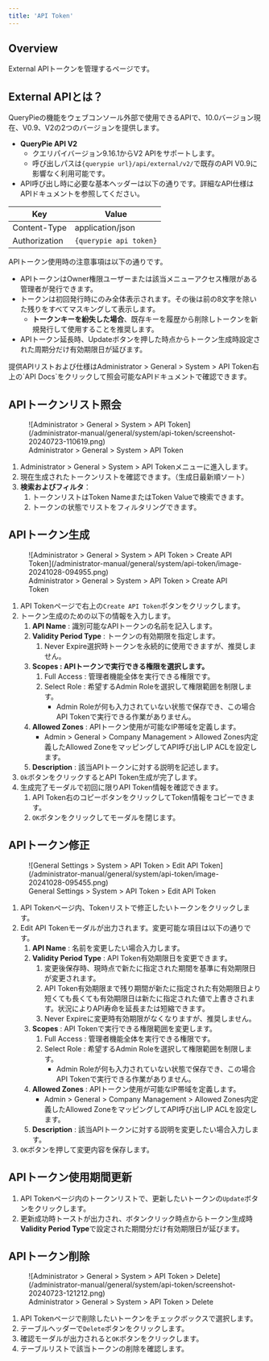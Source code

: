 ```yaml
---
title: 'API Token'
---
```



## Overview

External APIトークンを管理するページです。


## External APIとは？

QueryPieの機能をウェブコンソール外部で使用できるAPIで、10.0バージョン現在、V0.9、V2の2つのバージョンを提供します。

*  **QueryPie API V2**
    * クエリパイバージョン9.16.1からV2 APIをサポートします。
    * 呼び出しパスは`{querypie url}/api/external/v2/`で既存のAPI V0.9に影響なく利用可能です。
* API呼び出し時に必要な基本ヘッダーは以下の通りです。詳細なAPI仕様はAPIドキュメントを参照してください。

|  **Key**      |  **Value**             |
| ------------- | ---------------------- |
| Content-Type  | application/json       |
| Authorization | `{querypie api token}` |

APIトークン使用時の注意事項は以下の通りです。

* APIトークンはOwner権限ユーザーまたは該当メニューアクセス権限がある管理者が発行できます。
* トークンは初回発行時にのみ全体表示されます。その後は前の8文字を除いた残りをすべてマスキングして表示します。
    *  **トークンキーを紛失した場合**、既存キーを履歴から削除しトークンを新規発行して使用することを推奨します。
* APIトークン延長時、Updateボタンを押した時点からトークン生成時設定された周期分だけ有効期限日が延びます。

<Callout type="info">
提供APIリストおよび仕様はAdministrator &gt; General &gt; System &gt; API Token右上の`API Docs`をクリックして照会可能なAPIドキュメントで確認できます。
</Callout>


## APIトークンリスト照会

<figure data-layout="center" data-align="center">
![Administrator &gt; General &gt; System &gt; API Token](/administrator-manual/general/system/api-token/screenshot-20240723-110619.png)
<figcaption>
Administrator &gt; General &gt; System &gt; API Token
</figcaption>
</figure>

1. Administrator &gt; General &gt; System &gt; API Tokenメニューに進入します。
2. 現在生成されたトークンリストを確認できます。（生成日最新順ソート）
3.  **検索およびフィルタ**：
    1. トークンリストはToken NameまたはToken Valueで検索できます。
    2. トークンの状態でリストをフィルタリングできます。


## APIトークン生成

<figure data-layout="center" data-align="center">
![Administrator &gt; General &gt; System &gt; API Token &gt; Create API Token](/administrator-manual/general/system/api-token/image-20241028-094955.png)
<figcaption>
Administrator &gt; General &gt; System &gt; API Token &gt; Create API Token
</figcaption>
</figure>

1. API Tokenページで右上の`Create API Token`ボタンをクリックします。
2. トークン生成のための以下の情報を入力します。
    1.  **API Name**  : 識別可能なAPIトークンの名前を記入します。
    2.  **Validity Period Type** : トークンの有効期限を指定します。
        1. Never Expire選択時トークンを永続的に使用できますが、推奨しません。
    3.  **Scopes : APIトークンで実行できる権限を選択します。**
        1. Full Access : 管理者機能全体を実行できる権限です。
        2. Select Role : 希望するAdmin Roleを選択して権限範囲を制限します。
            * Admin Roleが何も入力されていない状態で保存でき、この場合API Tokenで実行できる作業がありません。
    4.  **Allowed Zones**  : APIトークン使用が可能なIP帯域を定義します。
        *  Admin &gt; General &gt; Company Management &gt; Allowed Zones内定義したAllowed ZoneをマッピングしてAPI呼び出しIP ACLを設定します。
    5.  **Description**  : 該当APIトークンに対する説明を記述します。
3. `Ok`ボタンをクリックするとAPI Token生成が完了します。
4. 生成完了モーダルで初回に限りAPI Token情報を確認できます。
    1. API Token右のコピーボタンをクリックしてToken情報をコピーできます。
    2. `OK`ボタンをクリックしてモーダルを閉じます。


## APIトークン修正

<figure data-layout="center" data-align="center">
![General Settings &gt; System &gt; API Token &gt; Edit API Token](/administrator-manual/general/system/api-token/image-20241028-095455.png)
<figcaption>
General Settings &gt; System &gt; API Token &gt; Edit API Token
</figcaption>
</figure>

1. API Tokenページ内、Tokenリストで修正したいトークンをクリックします。
2. Edit API Tokenモーダルが出力されます。変更可能な項目は以下の通りです。
    1.  **API Name** : 名前を変更したい場合入力します。
    2.  **Validity Period Type** : API Token有効期限日を変更できます。
        1. 変更後保存時、現時点で新たに指定された期間を基準に有効期限日が変更されます。
        2. API Token有効期限まで残り期間が新たに指定された有効期限日より短くても長くても有効期限日は新たに指定された値で上書きされます。状況によりAPI寿命を延長または短縮できます。
        3. Never Expireに変更時有効期限がなくなりますが、推奨しません。
    3.  **Scopes**  : API Tokenで実行できる権限範囲を変更します。
        1. Full Access : 管理者機能全体を実行できる権限です。
        2. Select Role : 希望するAdmin Roleを選択して権限範囲を制限します。
            * Admin Roleが何も入力されていない状態で保存でき、この場合API Tokenで実行できる作業がありません。
    4.  **Allowed Zones**  : APIトークン使用が可能なIP帯域を定義します。
        *  Admin &gt; General &gt; Company Management &gt; Allowed Zones内定義したAllowed ZoneをマッピングしてAPI呼び出しIP ACLを設定します。
    5.  **Description**  : 該当APIトークンに対する説明を変更したい場合入力します。
3. `OK`ボタンを押して変更内容を保存します。


## APIトークン使用期間更新

1. API Tokenページ内のトークンリストで、更新したいトークンの`Update`ボタンをクリックします。
2. 更新成功時トーストが出力され、ボタンクリック時点からトークン生成時**Validity Period Type**で設定された期間分だけ有効期限日が延びます。


## APIトークン削除

<figure data-layout="center" data-align="center">
![Administrator &gt; General &gt; System &gt; API Token &gt; Delete](/administrator-manual/general/system/api-token/screenshot-20240723-121212.png)
<figcaption>
Administrator &gt; General &gt; System &gt; API Token &gt; Delete
</figcaption>
</figure>

1. API Tokenページで削除したいトークンをチェックボックスで選択します。
2. テーブルヘッダーで`Delete`ボタンをクリックします。
3. 確認モーダルが出力されると`OK`ボタンをクリックします。
4. テーブルリストで該当トークンの削除を確認します。
